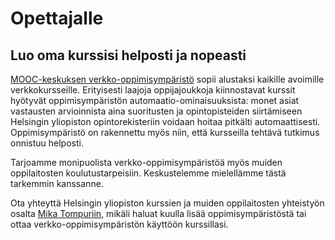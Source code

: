 # Opettajalle

## Luo oma kurssisi helposti ja nopeasti

[MOOC-keskuksen verkko-oppimisympäristö](/learning-environment) sopii alustaksi kaikille avoimille verkkokursseille. Erityisesti laajoja oppijajoukkoja kiinnostavat kurssit hyötyvät oppimisympäristön automaatio-ominaisuuksista: monet asiat vastausten arvioinnista aina suoritusten ja opintopisteiden siirtämiseen Helsingin yliopiston opintorekisteriin voidaan hoitaa pitkälti automaattisesti. Oppimisympäristö on rakennettu myös niin, että kursseilla tehtävä tutkimus onnistuu helposti.

Tarjoamme monipuolista verkko-oppimisympäristöä myös muiden oppilaitosten koulutustarpeisiin. Keskustelemme mielellämme tästä tarkemmin kanssanne.

Ota yhteyttä Helsingin yliopiston kurssien ja muiden oppilaitosten yhteistyön osalta [Mika Tompuriin](https://www.helsinki.fi/fi/tutustu-meihin/ihmiset/henkilohaku/mika-tompuri-9411181), mikäli haluat kuulla lisää oppimisympäristöstä tai ottaa verkko-oppimisympäristön käyttöön kurssillasi.

